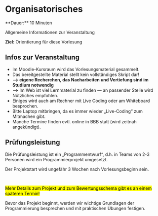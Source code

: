 
# Organisatorisches

<Callout>
  **Dauer:** 10 Minuten

  Allgemeine Informationen zur Veranstaltung

  **Ziel:** Orientierung für diese Vorlesung
</Callout>

## Infos zur Veranstaltung

- Im Moodle-Kursraum wird das Vorlesungsmaterial gesammelt.
- Das bereitgestellte Material stellt kein vollständiges Skript dar!
- **&xrarr; eigene Recherchen, das Nacharbeiten und Vertiefung sind im Studium notwendig**
- &xrarr; Im Web ist viel Lernmaterial zu finden &mdash; an passender Stelle wird Nützliches empfohlen.
- Einiges wird auch am Rechner mit Live Coding oder am Whiteboard besprochen.
- Bitte Laptop mitbringen, da es immer wieder „Live-Coding“ zum Mitmachen gibt. 
- Manche Termine finden evtl. online in BBB statt (wird zeitnah angekündigt).

## Prüfungsleistung
Die Prüfungsleistung ist ein „Programmentwurf“, d.h. in 
Teams von 2-3 Personen wird ein Programmierprojekt umgesetzt.

Der Projektstart wird ungefähr 3 Wochen nach Vorlesungsbeginn sein.

<br/>

<mark>Mehr Details zum Projekt und zum Bewertungsschema gibt es an einem späteren Termin!</mark>

<Callout type="info">
Bevor das Projekt beginnt, werden wir wichtige Grundlagen der Programmierung 
besprechen und mit praktischen Übungen festigen.
</Callout>
        